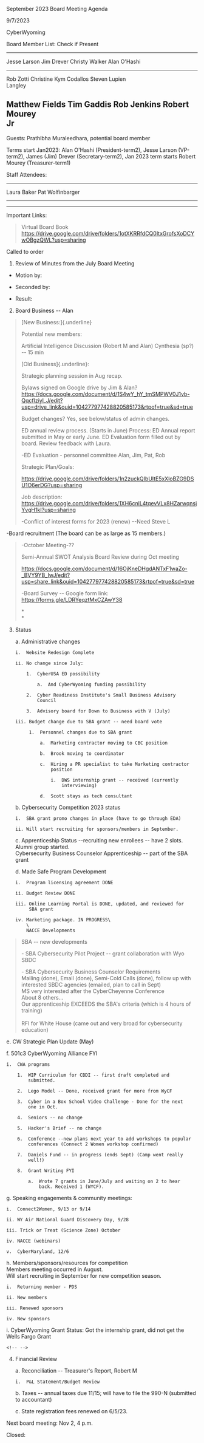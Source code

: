 September 2023 Board Meeting Agenda

9/7/2023

CyberWyoming

Board Member List: Check if Present

  --------------------------------------------------------------------------
  Jesse Larson      Jim Drever       Christy Walker       Alan O'Hashi    
  -------------- -- ------------- -- ----------------- -- --------------- --
  Rob Zotti         Christine        Kym Codallos         Steven Lupien   
                    Langley                                               

  Matthew Fields    Tim Gaddis       Rob Jenkins          Robert Mourey   
                                                          Jr              
  --------------------------------------------------------------------------

Guests: Prathibha Muraleedhara, potential board member

Terms start Jan2023: Alan O'Hashi (President-term2), Jesse Larson
(VP-term2), James (Jim) Drever (Secretary-term2), Jan 2023 term starts
Robert Mourey (Treasurer-term1)

Staff Attendees:

  ------------------------------------------------------------------------
  Laura Baker                          Pat Wolfinbarger             
  ------------------------------ ----- ---------------------------- ------

  ------------------------------------------------------------------------

Important Links:

> Virtual Board Book
> <https://drive.google.com/drive/folders/1otXKRRfdCQ0ItxGrofsXoDCYwOBgzQWL?usp=sharing>

Called to order

1.  Review of Minutes from the July Board Meeting

-   Motion by:

-   Seconded by:

-   Result:

2.  Board Business -- Alan

> [New Business:]{.underline}
>
> Potential new members:
>
> Artificial Intelligence Discussion (Robert M and Alan) Cynthesia (sp?)
> -- 15 min
>
> [Old Business]{.underline}:
>
> Strategic planning session in Aug recap.
>
> Bylaws signed on Google drive by Jim & Alan?
> <https://docs.google.com/document/d/1S4wY_hY_tmSMPWV0J1vb-Qqcflziyl_J/edit?usp=drive_link&ouid=104277977428820585173&rtpof=true&sd=true>
>
> Budget changes? Yes, see below/status of admin changes.
>
> ED annual review process. (Starts in June) Process: ED Annual report
> submitted in May or early June. ED Evaluation form filled out by
> board. Review feedback with Laura.
>
> -ED Evaluation - personnel committee Alan, Jim, Pat, Rob
>
> Strategic Plan/Goals:
>
> <https://drive.google.com/drive/folders/1n2zuckQIbUltE5xXloBZG9DSU1O6erDG?usp=sharing>
>
> Job description:
> <https://drive.google.com/drive/folders/1XH6cnlL4tqevVLx8HZarwqnsjYvgH1kI?usp=sharing>
>
> -Conflict of interest forms for 2023 (renew) --Need Steve L

-Board recruitment (The board can be as large as 15 members.)

> -October Meeting-??
>
> Semi-Annual SWOT Analysis Board Review during Oct meeting
>
> <https://docs.google.com/document/d/16OjKneDHgdANTxF1waZo-_BVY9YB_IwJ/edit?usp=share_link&ouid=104277977428820585173&rtpof=true&sd=true>
>
> -Board Survey -- Google form link:
> <https://forms.gle/LDRYeqztMxCZAwY38>
>
> *\
> *

3.  Status

    a.  Administrative changes

        i.  Website Redesign Complete

        ii. No change since July:

            1.  CyberUSA ED possibility

                a.  And CyberWyoming funding possibility

            2.  Cyber Readiness Institute's Small Business Advisory
                Council

            3.  Advisory board for Down to Business with V (July)

        iii. Budget change due to SBA grant -- need board vote

             1.  Personnel changes due to SBA grant

                 a.  Marketing contractor moving to CBC position

                 b.  Brook moving to coordinator

                 c.  Hiring a PR specialist to take Marketing contractor
                     position

                     i.  DWS internship grant -- received (currently
                         interviewing)

                 d.  Scott stays as tech consultant

    b.  Cybersecurity Competition 2023 status

        i.  SBA grant promo changes in place (have to go through EDA)

        ii. Will start recruiting for sponsors/members in September.

    c.  Apprenticeship Status --recruiting new enrollees -- have 2
        slots.\
        Alumni group started.\
        Cybersecurity Business Counselor Apprenticeship -- part of the
        SBA grant

    d.  Made Safe Program Development

        i.  Program licensing agreement DONE

        ii. Budget Review DONE

        iii. Online Learning Portal is DONE, updated, and reviewed for
             SBA grant

        iv. Marketing package. IN PROGRESS\
            \
            NACCE Developments

> SBA -- new developments
>
> \- SBA Cybersecurity Pilot Project -- grant collaboration with Wyo
> SBDC
>
> \- SBA Cybersecurity Business Counselor Requirements\
> Mailing (done), Email (done), Semi-Cold Calls (done), follow up with
> interested SBDC agencies (emailed, plan to call in Sept)\
> MS very interested after the CyberCheyenne Conference\
> About 8 others...\
> Our apprenticeship EXCEEDS the SBA's criteria (which is 4 hours of
> training)\
> \
> RFI for White House (came out and very broad for cybersecurity
> education)

e.  CW Strategic Plan Update (May)

f.  501c3 CyberWyoming Alliance FYI

    i.  CWA programs

        1.  WIP Curriculum for CBDI -- first draft completed and
            submitted.

        2.  Lego Model -- Done, received grant for more from WyCF

        3.  Cyber in a Box School Video Challenge - Done for the next
            one in Oct.

        4.  Seniors -- no change

        5.  Hacker's Brief -- no change

        6.  Conference --new plans next year to add workshops to popular
            conferences (Connect 2 Women workshop confirmed)

        7.  Daniels Fund -- in progress (ends Sept) (Camp went really
            well!)

        8.  Grant Writing FYI

            a.  Wrote 7 grants in June/July and waiting on 2 to hear
                back. Received 1 (WYCF).

g.  Speaking engagements & community meetings:

    i.  Connect2Women, 9/13 or 9/14

    ii. WY Air National Guard Discovery Day, 9/28

    iii. Trick or Treat (Science Zone) October

    iv. NACCE (webinars)

    v.  CyberMaryland, 12/6

h.  Members/sponsors/resources for competition\
    Members meeting occurred in August.\
    Will start recruiting in September for new competition season.

    i.  Returning member - PDS

    ii. New members

    iii. Renewed sponsors

    iv. New sponsors

i.  CyberWyoming Grant Status: Got the internship grant, did not get the
    Wells Fargo Grant

```{=html}
<!-- -->
```
4.  Financial Review

    a.  Reconciliation -- Treasurer's Report, Robert M

        i.  P&L Statement/Budget Review

    b.  Taxes -- annual taxes due 11/15; will have to file the 990-N
        (submitted to accountant)

    c.  State registration fees renewed on 6/5/23.

Next board meeting: Nov 2, 4 p.m.

Closed:
